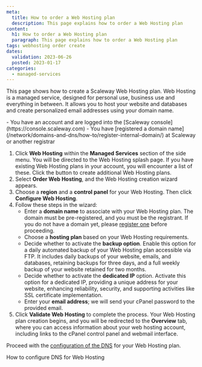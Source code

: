 ```yaml
---
meta:
  title: How to order a Web Hosting plan
  description: This page explains how to order a Web Hosting plan
content:
  h1: How to order a Web Hosting plan
  paragraph: This page explains how to order a Web Hosting plan
tags: webhosting order create
dates:
  validation: 2023-06-26
  posted: 2023-01-17
categories:
  - managed-services
---
```



This page shows how to create a Scaleway Web Hosting plan. Web Hosting is a managed service, designed for personal use, business use and everything in between. It allows you to host your website and databases and create personalized email addresses using your domain name.


<Macro id="iam-requirements" />

<Message type="requirement">
  - You have an account and are logged into the [Scaleway console](https://console.scaleway.com)
  - You have [registered a domain name](/network/domains-and-dns/how-to/register-internal-domain/) at Scaleway or another registrar
</Message>

1. Click **Web Hosting** within the **Managed Services** section of the side menu. You will be directed to the Web Hosting splash page.
   <Message type="note">
      If you have existing Web Hosting plans in your account, you will encounter a list of these. Click the <Icon name="plus" /> button to create additional Web Hosting plans.
   </Message>
2. Select **Order Web Hosting**, and the Web Hosting creation wizard appears.
3. Choose a **region** and a **control panel** for your Web Hosting. Then click **Configure Web Hosting**.
4. Follow these steps in the wizard:
    - Enter a **domain name** to associate with your Web Hosting plan.
      <Message type="important">
        The domain must be pre-registered, and you must be the registrant. If you do not have a domain yet, please [register one](/network/domains-and-dns/how-to/register-internal-domain/) before proceeding.
      </Message>
    - Choose a **hosting plan** based on your Web Hosting requirements.
    - Decide whether to activate the **backup option**.
      <Message type="tip">
        Enable this option for a daily automated backup of your Web Hosting plan accessible via FTP. It includes daily backups of your website, emails, and databases, retaining backups for three days, and a full weekly backup of your website retained for two months.
      </Message>
    - Decide whether to activate the **dedicated IP** option.
      <Message type="tip">
        Activate this option for a dedicated IP, providing a unique address for your website, enhancing reliability, security, and supporting activities like SSL certificate implementation.
      </Message>
    - Enter your **email address**; we will send your cPanel password to the provided email.
5. Click **Validate Web Hosting** to complete the process. Your Web Hosting plan creation begins, and you will be redirected to the **Overview** tab, where you can access information about your web hosting account, including links to the cPanel control panel and webmail interface.

<Lightbox src="scaleway-webhosting-dashboard.webp" alt="" />

Proceed with the [configuration of the DNS](/managed-services/webhosting/how-to/configure-dns-webhosting/) for your Web Hosting plan.

<Navigation title="See Also">
  <NextButton to="/managed-services/webhosting/how-to/configure-dns-webhosting/">How to configure DNS for Web Hosting</NextButton>
</Navigation>
